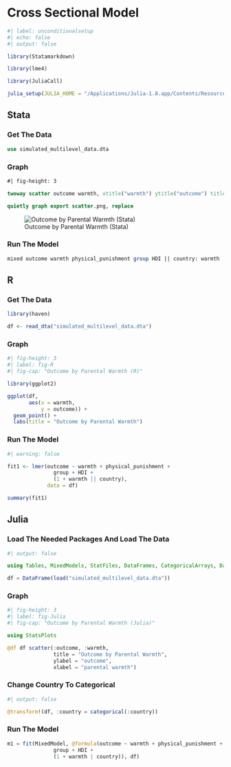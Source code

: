 # Cross Sectional Model

```r
#| label: unconditionalsetup
#| echo: false
#| output: false

library(Statamarkdown)

library(lme4) 

library(JuliaCall)

julia_setup(JULIA_HOME = "/Applications/Julia-1.8.app/Contents/Resources/julia/bin")

```

::: {.panel-tabset group="language"}

## Stata

### Get The Data 

```stata

use simulated_multilevel_data.dta

```

### Graph

```stata
#| fig-height: 3

twoway scatter outcome warmth, xtitle("warmth") ytitle("outcome") title("Outcome by Parental Warmth") 

quietly graph export scatter.png, replace

```

![Outcome by Parental Warmth (Stata)](scatter.png){#fig-Stata}

### Run The Model

```stata

mixed outcome warmth physical_punishment group HDI || country: warmth

```

## R

### Get The Data

```r

library(haven)

df <- read_dta("simulated_multilevel_data.dta")

```

### Graph

```r
#| fig-height: 3
#| label: fig-R
#| fig-cap: "Outcome by Parental Warmth (R)"

library(ggplot2)

ggplot(df,
       aes(x = warmth,
           y = outcome)) +
  geom_point() +
  labs(title = "Outcome by Parental Warmth")

```

### Run The Model

```r
#| warning: false

fit1 <- lmer(outcome ~ warmth + physical_punishment + 
               group + HDI +
               (1 + warmth || country),
             data = df)

summary(fit1)

```

## Julia

### Load The Needed Packages And Load The Data

```julia
#| output: false

using Tables, MixedModels, StatFiles, DataFrames, CategoricalArrays, DataFramesMeta

df = DataFrame(load("simulated_multilevel_data.dta"))

```

### Graph

```julia
#| fig-height: 3
#| label: fig-Julia
#| fig-cap: "Outcome by Parental Warmth (Julia)"

using StatsPlots

@df df scatter(:outcome, :warmth, 
               title = "Outcome by Parental Warmth",
               ylabel = "outcome",
               xlabel = "parental warmth")

```

### Change Country To Categorical

```julia
#| output: false

@transform!(df, :country = categorical(:country))

```

### Run The Model

```julia

m1 = fit(MixedModel, @formula(outcome ~ warmth + physical_punishment + 
               group + HDI +
               (1 + warmth | country)), df)

```


:::





